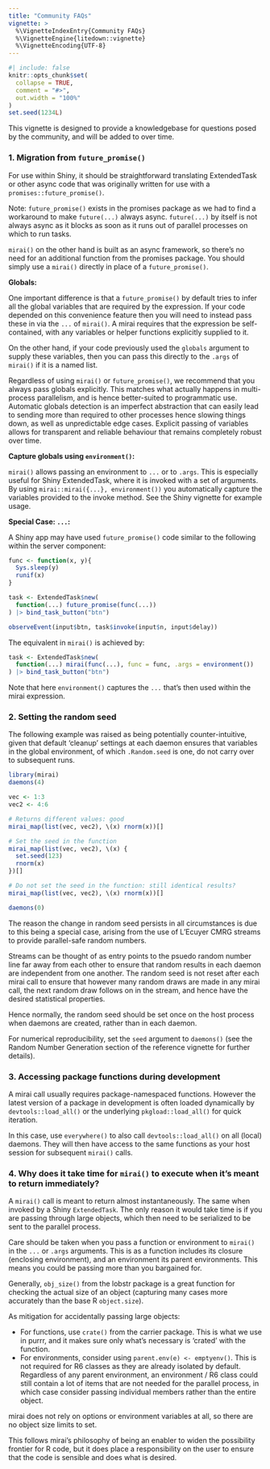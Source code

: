 ```yaml
---
title: "Community FAQs"
vignette: >
  %\VignetteIndexEntry{Community FAQs}
  %\VignetteEngine{litedown::vignette}
  %\VignetteEncoding{UTF-8}
---
```


```r
#| include: false
knitr::opts_chunk$set(
  collapse = TRUE,
  comment = "#>",
  out.width = "100%"
)
set.seed(1234L)
```
This vignette is designed to provide a knowledgebase for questions posed by the community, and will be added to over time.

### 1. Migration from `future_promise()`

For use within Shiny, it should be straightforward translating ExtendedTask or other async code that was originally written for use with a `promises::future_promise()`.

Note: `future_promise()` exists in the promises package as we had to find a workaround to make `future(...)` always async.
`future(...)` by itself is not always async as it blocks as soon as it runs out of parallel processes on which to run tasks.

`mirai()` on the other hand is built as an async framework, so there's no need for an additional function from the promises package.
You should simply use a `mirai()` directly in place of a `future_promise()`.

**Globals:**

One important difference is that a `future_promise()` by default tries to infer all the global variables that are required by the expression.
If your code depended on this convenience feature then you will need to instead pass these in via the `...` of `mirai()`.
A mirai requires that the expression be self-contained, with any variables or helper functions explicitly supplied to it.

On the other hand, if your code previously used the `globals` argument to supply these variables, then you can pass this directly to the `.args` of `mirai()` if it is a named list.

Regardless of using `mirai()` or `future_promise()`, we recommend that you always pass globals explicitly.
This matches what actually happens in multi-process parallelism, and is hence better-suited to programmatic use.
Automatic globals detection is an imperfect abstraction that can easily lead to sending more than required to other processes hence slowing things down, as well as unpredictable edge cases.
Explicit passing of variables allows for transparent and reliable behaviour that remains completely robust over time.

**Capture globals using `environment()`:**

`mirai()` allows passing an environment to `...` or to `.args`.
This is especially useful for Shiny ExtendedTask, where it is invoked with a set of arguments.
By using `mirai::mirai({...}, environment())` you automatically capture the variables provided to the invoke method.
See the Shiny vignette for example usage.

**Special Case: `...`:**

A Shiny app may have used `future_promise()` code similar to the following within the server component:

```r
func <- function(x, y){
  Sys.sleep(y)
  runif(x)
}

task <- ExtendedTask$new(
  function(...) future_promise(func(...))
) |> bind_task_button("btn")

observeEvent(input$btn, task$invoke(input$n, input$delay))
```
The equivalent in `mirai()` is achieved by:
```r
task <- ExtendedTask$new(
  function(...) mirai(func(...), func = func, .args = environment())
) |> bind_task_button("btn")
```
Note that here `environment()` captures the `...` that's then used within the mirai expression.

### 2. Setting the random seed

The following example was raised as being potentially counter-intuitive, given that default 'cleanup' settings at each daemon ensures that variables in the global environment, of which `.Random.seed` is one, do not carry over to subsequent runs.

```r
library(mirai)
daemons(4)

vec <- 1:3
vec2 <- 4:6

# Returns different values: good
mirai_map(list(vec, vec2), \(x) rnorm(x))[]

# Set the seed in the function
mirai_map(list(vec, vec2), \(x) {
  set.seed(123)
  rnorm(x)
})[]

# Do not set the seed in the function: still identical results?
mirai_map(list(vec, vec2), \(x) rnorm(x))[]

daemons(0)
```

The reason the change in random seed persists in all circumstances is due to this being a special case, arising from the use of L'Ecuyer CMRG streams to provide parallel-safe random numbers.

Streams can be thought of as entry points to the psuedo random number line far away from each other to ensure that random results in each daemon are independent from one another.
The random seed is not reset after each mirai call to ensure that however many random draws are made in any mirai call, the next random draw follows on in the stream, and hence have the desired statistical properties.

Hence normally, the random seed should be set once on the host process when daemons are created, rather than in each daemon.

For numerical reproducibility, set the `seed` argument to `daemons()` (see the Random Number Generation section of the reference vignette for further details).

### 3. Accessing package functions during development

A mirai call usually requires package-namespaced functions. However the latest version of a package in development is often loaded dynamically by `devtools::load_all()` or the underlying `pkgload::load_all()` for quick iteration.

In this case, use `everywhere()` to also call `devtools::load_all()` on all (local) daemons. They will then have access to the same functions as your host session for subsequent `mirai()` calls.

### 4. Why does it take time for `mirai()` to execute when it's meant to return immediately?

A `mirai()` call is meant to return almost instantaneously. The same when invoked by a Shiny `ExtendedTask`. The only reason it would take time is if you are passing through large objects, which then need to be serialized to be sent to the parallel process.

Care should be taken when you pass a function or environment to `mirai()` in the `...` or `.args` arguments. This is as a function includes its closure (enclosing environment), and an environment its parent environments. This means you could be passing more than you bargained for.

Generally, `obj_size()` from the lobstr package is a great function for checking the actual size of an object (capturing many cases more accurately than the base R `object.size`).

As mitigation for accidentally passing large objects:

- For functions, use `crate()` from the carrier package. This is what we use in purrr, and it makes sure only what's necessary is 'crated' with the function.
- For environments, consider using `parent.env(e) <- emptyenv()`. This is not required for R6 classes as they are already isolated by default. Regardless of any parent environment, an environment / R6 class could still contain a lot of items that are not needed for the parallel process, in which case consider passing individual members rather than the entire object.

mirai does not rely on options or environment variables at all, so there are no object size limits to set.

This follows mirai's philosophy of being an enabler to widen the possibility frontier for R code, but it does place a responsibility on the user to ensure that the code is sensible and does what is desired.
